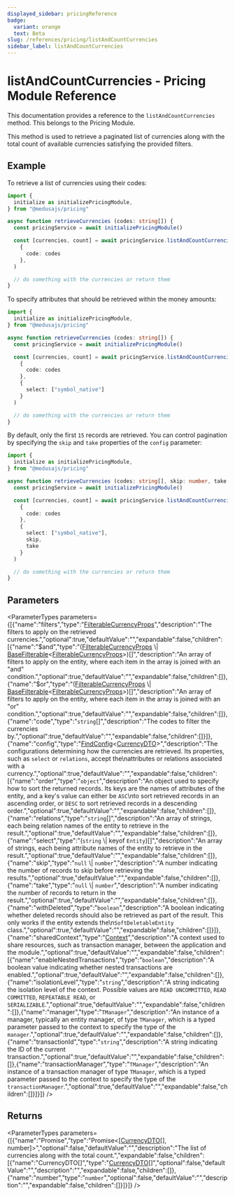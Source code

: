 ```yaml
---
displayed_sidebar: pricingReference
badge:
  variant: orange
  text: Beta
slug: /references/pricing/listAndCountCurrencies
sidebar_label: listAndCountCurrencies
---
```



# listAndCountCurrencies - Pricing Module Reference

This documentation provides a reference to the `listAndCountCurrencies` method. This belongs to the Pricing Module.

This method is used to retrieve a paginated list of currencies along with the total count of available currencies satisfying the provided filters.

## Example

To retrieve a list of currencies using their codes:

```ts
import {
  initialize as initializePricingModule,
} from "@medusajs/pricing"

async function retrieveCurrencies (codes: string[]) {
  const pricingService = await initializePricingModule()

  const [currencies, count] = await pricingService.listAndCountCurrencies(
    {
      code: codes
    },
  )

  // do something with the currencies or return them
}
```

To specify attributes that should be retrieved within the money amounts:

```ts
import {
  initialize as initializePricingModule,
} from "@medusajs/pricing"

async function retrieveCurrencies (codes: string[]) {
  const pricingService = await initializePricingModule()

  const [currencies, count] = await pricingService.listAndCountCurrencies(
    {
      code: codes
    },
    {
      select: ["symbol_native"]
    }
  )

  // do something with the currencies or return them
}
```

By default, only the first `15` records are retrieved. You can control pagination by specifying the `skip` and `take` properties of the `config` parameter:

```ts
import {
  initialize as initializePricingModule,
} from "@medusajs/pricing"

async function retrieveCurrencies (codes: string[], skip: number, take: number) {
  const pricingService = await initializePricingModule()

  const [currencies, count] = await pricingService.listAndCountCurrencies(
    {
      code: codes
    },
    {
      select: ["symbol_native"],
      skip,
      take
    }
  )

  // do something with the currencies or return them
}
```

## Parameters

<ParameterTypes parameters={[{"name":"filters","type":"[FilterableCurrencyProps](../../interfaces/pricing.FilterableCurrencyProps.mdx)","description":"The filters to apply on the retrieved currencies.","optional":true,"defaultValue":"","expandable":false,"children":[{"name":"$and","type":"([FilterableCurrencyProps](../../interfaces/pricing.FilterableCurrencyProps.mdx) \\| [BaseFilterable](../../interfaces/pricing.BaseFilterable.mdx)&#60;[FilterableCurrencyProps](../../interfaces/pricing.FilterableCurrencyProps.mdx)&#62;)[]","description":"An array of filters to apply on the entity, where each item in the array is joined with an \"and\" condition.","optional":true,"defaultValue":"","expandable":false,"children":[]},{"name":"$or","type":"([FilterableCurrencyProps](../../interfaces/pricing.FilterableCurrencyProps.mdx) \\| [BaseFilterable](../../interfaces/pricing.BaseFilterable.mdx)&#60;[FilterableCurrencyProps](../../interfaces/pricing.FilterableCurrencyProps.mdx)&#62;)[]","description":"An array of filters to apply on the entity, where each item in the array is joined with an \"or\" condition.","optional":true,"defaultValue":"","expandable":false,"children":[]},{"name":"code","type":"`string`[]","description":"The codes to filter the currencies by.","optional":true,"defaultValue":"","expandable":false,"children":[]}]},{"name":"config","type":"[FindConfig](../../interfaces/pricing.FindConfig.mdx)&#60;[CurrencyDTO](../../interfaces/pricing.CurrencyDTO.mdx)&#62;","description":"The configurations determining how the currencies are retrieved. Its properties, such as `select` or `relations`, accept the\nattributes or relations associated with a currency.","optional":true,"defaultValue":"","expandable":false,"children":[{"name":"order","type":"`object`","description":"An object used to specify how to sort the returned records. Its keys are the names of attributes of the entity, and a key's value can either be `ASC`\nto sort retrieved records in an ascending order, or `DESC` to sort retrieved records in a descending order.","optional":true,"defaultValue":"","expandable":false,"children":[]},{"name":"relations","type":"`string`[]","description":"An array of strings, each being relation names of the entity to retrieve in the result.","optional":true,"defaultValue":"","expandable":false,"children":[]},{"name":"select","type":"(`string` \\| keyof `Entity`)[]","description":"An array of strings, each being attribute names of the entity to retrieve in the result.","optional":true,"defaultValue":"","expandable":false,"children":[]},{"name":"skip","type":"`null` \\| `number`","description":"A number indicating the number of records to skip before retrieving the results.","optional":true,"defaultValue":"","expandable":false,"children":[]},{"name":"take","type":"`null` \\| `number`","description":"A number indicating the number of records to return in the result.","optional":true,"defaultValue":"","expandable":false,"children":[]},{"name":"withDeleted","type":"`boolean`","description":"A boolean indicating whether deleted records should also be retrieved as part of the result. This only works if the entity extends the\n`SoftDeletableEntity` class.","optional":true,"defaultValue":"","expandable":false,"children":[]}]},{"name":"sharedContext","type":"[Context](../../interfaces/pricing.Context.mdx)","description":"A context used to share resources, such as transaction manager, between the application and the module.","optional":true,"defaultValue":"","expandable":false,"children":[{"name":"enableNestedTransactions","type":"`boolean`","description":"A boolean value indicating whether nested transactions are enabled.","optional":true,"defaultValue":"","expandable":false,"children":[]},{"name":"isolationLevel","type":"`string`","description":"A string indicating the isolation level of the context. Possible values are `READ UNCOMMITTED`, `READ COMMITTED`, `REPEATABLE READ`, or `SERIALIZABLE`.","optional":true,"defaultValue":"","expandable":false,"children":[]},{"name":"manager","type":"`TManager`","description":"An instance of a manager, typically an entity manager, of type `TManager`, which is a typed parameter passed to the context to specify the type of the `manager`.","optional":true,"defaultValue":"","expandable":false,"children":[]},{"name":"transactionId","type":"`string`","description":"A string indicating the ID of the current transaction.","optional":true,"defaultValue":"","expandable":false,"children":[]},{"name":"transactionManager","type":"`TManager`","description":"An instance of a transaction manager of type `TManager`, which is a typed parameter passed to the context to specify the type of the `transactionManager`.","optional":true,"defaultValue":"","expandable":false,"children":[]}]}]} />

## Returns

<ParameterTypes parameters={[{"name":"Promise","type":"Promise&#60;[[CurrencyDTO](../../interfaces/pricing.CurrencyDTO.mdx)[], number]&#62;","optional":false,"defaultValue":"","description":"The list of currencies along with the total count.","expandable":false,"children":[{"name":"CurrencyDTO[]","type":"[CurrencyDTO](../../interfaces/pricing.CurrencyDTO.mdx)[]","optional":false,"defaultValue":"","description":"","expandable":false,"children":[]},{"name":"number","type":"`number`","optional":false,"defaultValue":"","description":"","expandable":false,"children":[]}]}]} />
